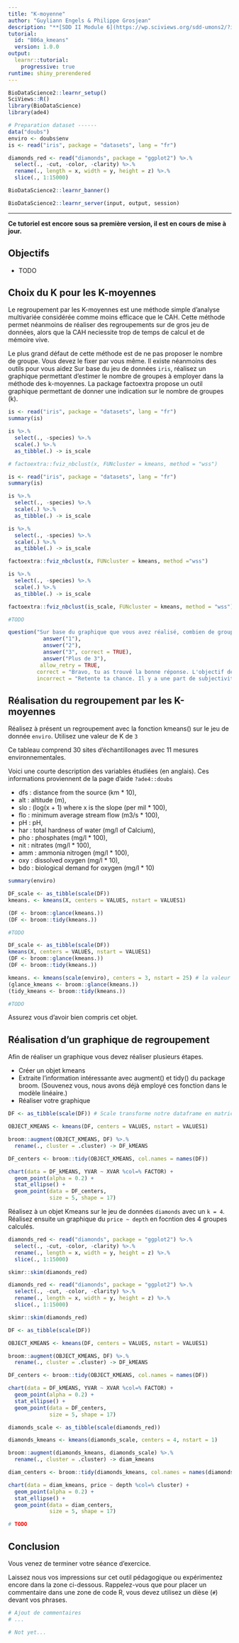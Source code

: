 ```yaml
---
title: "K-moyenne"
author: "Guyliann Engels & Philippe Grosjean"
description: "**[SDD II Module 6](https://wp.sciviews.org/sdd-umons2/?iframe=wp.sciviews.org/sdd-umons2-2020/k-moyennes.html)** Regroupement par les K-moyennes"
tutorial:
  id: "B06a_kmeans"
  version: 1.0.0
output: 
  learnr::tutorial:
    progressive: true
runtime: shiny_prerendered
---
```


```r
BioDataScience2::learnr_setup()
SciViews::R()
library(BioDataScience)
library(ade4)

# Preparation dataset ------
data("doubs")
enviro <- doubs$env
is <- read("iris", package = "datasets", lang = "fr")

diamonds_red <- read("diamonds", package = "ggplot2") %>.%
  select(., -cut, -color, -clarity) %>.%
  rename(., length = x, width = y, height = z) %>.%
  slice(., 1:15000)
```

```r
BioDataScience2::learnr_banner()
```

```r
BioDataScience2::learnr_server(input, output, session)
```

----

**Ce tutoriel est encore sous sa première version, il est en cours de mise à jour.**

## Objectifs

- TODO


## Choix du K pour les K-moyennes

Le regroupement par les K-moyennes est une méthode simple d'analyse multivariée considérée comme moins efficace que le CAH. Cette méthode permet néanmoins de réaliser des regroupements sur de gros jeu de données, alors que la CAH neciessite trop de temps de calcul et de mémoire vive. 

Le plus grand défaut de cette méthode est de ne pas proposer le nombre de groupe. Vous devez le fixer par vous même. Il existe néanmoins des outils pour vous aidez 
Sur base du jeu de données `iris`, réalisez un graphique permettant d'estimer le nombre de groupes à employer dans la méthode des k-moyennes. La package factoextra propose un outil graphique permettant de donner une indication sur le nombre de groupes (k).

```r
is <- read("iris", package = "datasets", lang = "fr")
summary(is)
```

```r
is %>.%
  select(., -species) %>.%
  scale(.) %>.%
  as_tibble(.) -> is_scale

# factoextra::fviz_nbclust(x, FUNcluster = kmeans, method = "wss")
```

```r
is <- read("iris", package = "datasets", lang = "fr")
summary(is)

is %>.%
  select(., -species) %>.%
  scale(.) %>.%
  as_tibble(.) -> is_scale

```

```r
is %>.%
  select(., -species) %>.%
  scale(.) %>.%
  as_tibble(.) -> is_scale

factoextra::fviz_nbclust(x, FUNcluster = kmeans, method ="wss")
```

```r
is %>.%
  select(., -species) %>.%
  scale(.) %>.%
  as_tibble(.) -> is_scale

factoextra::fviz_nbclust(is_scale, FUNcluster = kmeans, method = "wss")
```

```r
#TODO
```


```r
question("Sur base du graphique que vous avez réalisé, combien de groupes réaliseriez vous ? (plusieurs réponses sont possibles) ",
           answer("1"),
           answer("2"),
           answer("3", correct = TRUE),
           answer("Plus de 3"), 
          allow_retry = TRUE,
         correct = "Bravo, tu as trouvé la bonne réponse. L'objectif de ce graphique est de choisir la valeur de K à la base du coude. Lorsque l'ajout d'un K supplémentaire ne permet plus de faire baisser *total within sum of square* fortement. Comme tu peux t'en rendre compte cet indicie est subjectif",
         incorrect = "Retente ta chance. Il y a une part de subjectivité dans l'analyse de ce graphique. L'objectif de ce graphique est de choisir la valeur de K à la base du coude. Lorsque l'ajout d'un K supplémentaire ne permet plus de faire baisser *total within sum of square* (de manière importante)")
```

## Réalisation du regroupement par les K-moyennes

Réalisez à présent un regroupement avec la fonction kmeans() sur le jeu de donnée `enviro`. Utilisez une valeur de K de `3`

Ce tableau comprend 30 sites d'échantillonages avec 11 mesures environnementales.

Voici une courte description des variables étudiées (en anglais). Ces informations proviennent de la page d'aide `?ade4::doubs`

- dfs : distance from the source (km * 10), 
- alt : altitude (m), 
- slo : (log(x + 1) where x is the slope (per mil * 100), 
- flo : minimum average stream flow (m3/s * 100), 
- pH : pH,
- har : total hardness of water (mg/l of Calcium), 
- pho : phosphates (mg/l * 100), 
- nit : nitrates (mg/l * 100), 
- amm : ammonia nitrogen (mg/l * 100), 
- oxy : dissolved oxygen (mg/l * 10), 
- bdo : biological demand for oxygen (mg/l * 10)

```r
summary(enviro)
```

```r
DF_scale <- as_tibble(scale(DF))
kmeans. <- kmeans(X, centers = VALUES, nstart = VALUES1)

(DF <- broom::glance(kmeans.))
(DF <- broom::tidy(kmeans.))
```

```r
#TODO
```

```r
DF_scale <- as_tibble(scale(DF))
kmeans(X, centers = VALUES, nstart = VALUES1)
(DF <- broom::glance(kmeans.))
(DF <- broom::tidy(kmeans.))
```

```r
kmeans. <- kmeans(scale(enviro), centers = 3, nstart = 25) # la valeur de nstart est par défaut à 1 mais augmenter cette valeur rend l'analyse plus robuste (le temps de calcul augmente malheureusement)
(glance_kmeans <- broom::glance(kmeans.))
(tidy_kmeans <- broom::tidy(kmeans.))
```

```r
#TODO
```

Assurez vous d'avoir bien compris cet objet.

## Réalisation d'un graphique de regroupement

Afin de réaliser un graphique vous devez réaliser plusieurs étapes. 

- Créer un objet kmeans
- Extraite l'information intéressante avec augment() et tidy() du package broom. (Souvenez vous, nous avons déjà employé ces fonction dans le modèle linéaire.)
- Réaliser votre graphique

```r
DF <- as_tibble(scale(DF)) # Scale transforme notre dataframe en matrice

OBJECT_KMEANS <- kmeans(DF, centers = VALUES, nstart = VALUES1)

broom::augment(OBJECT_KMEANS, DF) %>.%
  rename(., cluster = .cluster) -> DF_kMEANS

DF_centers <- broom::tidy(OBJECT_KMEANS, col.names = names(DF))

chart(data = DF_kMEANS, YVAR ~ XVAR %col=% FACTOR) +
  geom_point(alpha = 0.2) +
  stat_ellipse() +
  geom_point(data = DF_centers, 
             size = 5, shape = 17)
```

Réalisez à un objet Kmeans sur le jeu de données `diamonds` avec un `k = 4`. Réalisez ensuite un graphique du `price ~ depth` en focntion des 4 groupes calculés.

```r
diamonds_red <- read("diamonds", package = "ggplot2") %>.%
  select(., -cut, -color, -clarity) %>.%
  rename(., length = x, width = y, height = z) %>.%
  slice(., 1:15000)

skimr::skim(diamonds_red)
```

```r
diamonds_red <- read("diamonds", package = "ggplot2") %>.%
  select(., -cut, -color, -clarity) %>.%
  rename(., length = x, width = y, height = z) %>.%
  slice(., 1:15000)

skimr::skim(diamonds_red)
```

```r
DF <- as_tibble(scale(DF))

OBJECT_KMEANS <- kmeans(DF, centers = VALUES, nstart = VALUES1)

broom::augment(OBJECT_KMEANS, DF) %>.%
  rename(., cluster = .cluster) -> DF_kMEANS

DF_centers <- broom::tidy(OBJECT_KMEANS, col.names = names(DF))

chart(data = DF_kMEANS, YVAR ~ XVAR %col=% FACTOR) +
  geom_point(alpha = 0.2) +
  stat_ellipse() +
  geom_point(data = DF_centers, 
             size = 5, shape = 17)
```

```r
diamonds_scale <- as_tibble(scale(diamonds_red))

diamonds_kmeans <- kmeans(diamonds_scale, centers = 4, nstart = 1)

broom::augment(diamonds_kmeans, diamonds_scale) %>.%
  rename(., cluster = .cluster) -> diam_kmeans

diam_centers <- broom::tidy(diamonds_kmeans, col.names = names(diamonds_scale))

chart(data = diam_kmeans, price ~ depth %col=% cluster) +
  geom_point(alpha = 0.2) +
  stat_ellipse() +
  geom_point(data = diam_centers, 
             size = 5, shape = 17)
```

```r
# TODO
```

## Conclusion

Vous venez de terminer votre séance d'exercice.

Laissez nous vos impressions sur cet outil pédagogique ou expérimentez encore dans la zone ci-dessous. Rappelez-vous que pour placer un commentaire dans une zone de code R, vous devez utilisez un dièse (`#`) devant vos phrases.

```r
# Ajout de commentaires 
# ...
```

```r
# Not yet...
```
